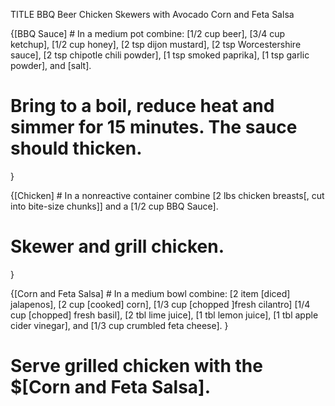TITLE BBQ Beer Chicken Skewers with Avocado Corn and Feta Salsa

{[BBQ Sauce]
# In a medium pot combine: [1/2 cup beer], [3/4 cup ketchup], [1/2 cup honey], [2 tsp dijon mustard], [2 tsp Worcestershire sauce], [2 tsp chipotle chili powder], [1 tsp smoked paprika], [1 tsp garlic powder], and [salt].

# Bring to a boil, reduce heat and simmer for 15 minutes. The sauce should thicken.
}

{[Chicken]
# In a nonreactive container combine [2 lbs chicken breasts[, cut into bite-size chunks]] and a [1/2 cup BBQ Sauce].

# Skewer and grill chicken.
}

{[Corn and Feta Salsa]
# In a medium bowl combine: [2 item [diced] jalapenos], [2 cup [cooked] corn], [1/3 cup [chopped ]fresh cilantro] [1/4 cup [chopped] fresh basil], [2 tbl lime juice], [1 tbl lemon juice], [1 tbl apple cider vinegar], and [1/3 cup crumbled feta cheese].
}

# Serve grilled chicken with the $[Corn and Feta Salsa].
